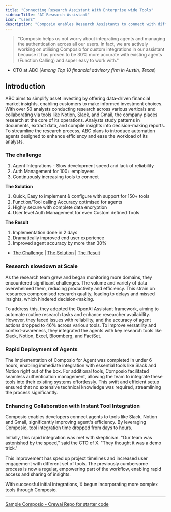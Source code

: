 ```yaml
---
title: "Connecting Research Assistant With Enterprise wide Tools"
sidebarTitle: "AI Research Assistant"
icon: "users"
description: "Composio enables Research Assistants to connect with different Tools 10x faster and 30% more accurately"
---
```



> "Composio helps us not worry about integrating agents
> and managing the authentication across all our users. In fact, we are actively
> working on utilising Composio for custom integrations in our
> assistant because it has proven to be 30% more accurate with existing agents (Function Calling) and super easy to work with."
- CTO at ABC (*Among Top 10 financial advisory firm in Austin, Texas*)

## **Introduction** 

ABC aims to simplify asset investing by offering data-driven financial market insights, enabling customers to make informed investment choices. With over 50 analysts conducting research across various verticals and collaborating via tools like Notion, Slack, and Gmail, the company places research at the core of its operations. Analysts study patterns in documents, extract data, and compile insights into decision-making reports. To streamline the research process, ABC plans to introduce automation agents designed to enhance efficiency and ease the workload of its analysts.

### **The challenge**

1. Agent Integrations - Slow development speed and lack of reliability  
2. Auth Management for 100+ employees  
3. Continuously increasing tools to connect

**The Solution**

1. Quick, Easy to implement & configure with support for 150+ tools
2. Function/Tool calling Accuracy optimised for agents 
3. Highly secure with complete data encryption
4. User level Auth Management for even Custom defined Tools

**The Result**

1. Implementation done in 2 days
2. Dramatically improved end user experience 
3. Improved agent accuracy by more than 30%

- [The Challenge](#research-slowdown-at-scale) | [The Solution](#rapid-deployment-of-agents) | [The Result](#enhancing-collaboration-with-instant-tool-integration)

### Research slowdown at Scale

As the research team grew and began monitoring more domains, they encountered significant challenges. The volume and variety of data overwhelmed them, reducing productivity and efficiency. This strain on resources compromised research quality, leading to delays and missed insights, which hindered decision-making.

To address this, they adopted the OpenAI Assistant framework, aiming to automate routine research tasks and enhance researcher availability. However, they faced issues with reliability, and the accuracy of agent actions dropped to 46% across various tools. To improve versatility and context-awareness, they integrated the agents with key research tools like Slack, Notion, Excel, Bloomberg, and FactSet.

### Rapid Deployment of Agents

The implementation of Composio for Agent was completed in under 6 hours, enabling immediate integration with essential tools like Slack and Notion right out of the box. For additional tools, Composio facilitated seamless authentication management, allowing the team to integrate these tools into their existing systems effortlessly. This swift and efficient setup ensured that no extensive technical knowledge was required, streamlining the process significantly.

### Enhancing Collaboration with Instant Tool Integration

Composio enables developers connect agents to tools like Slack, Notion and Gmail, significantly improving agent's efficiency. By leveraging Composio, tool integration time dropped from days to hours.

Initially, this rapid integration was met with skepticism. "Our team was astonished by the speed," said the CTO of X. "They thought it was a demo trick."

This improvement has sped up project timelines and increased user engagement with different set of tools. The previously cumbersome process is now a regular, empowering part of the workflow, enabling rapid access and sharing of insights.

With successful initial integrations, X begun incorporating more complex tools through Composio. 

---------------------

[Sample Composio - Crewai Repo for starter code](https://github.com/composiohq/composio-crewai-sample)
